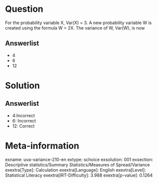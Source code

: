 Question
========

For the probability variable X, Var(X) = 3. A new probability variable W is created using the formula W = 2X. The variance of W, Var(W), is now

Answerlist
----------

* 4
* 6
* 12

Solution
========

Answerlist
----------

* 4:Incorrect
* 6: Incorrect
* 12: Correct

Meta-information
================
exname: uva-variance-210-en
extype: schoice
exsolution: 001
exsection: Descriptive statistics/Summary Statistics/Measures of Spread/Variance
exextra[Type]: Calculation
exextra[Language]: English
exextra[Level]: Statistical Literacy
exextra[IRT-Difficulty]: 3.988
exextra[p-value]: 0.1264
